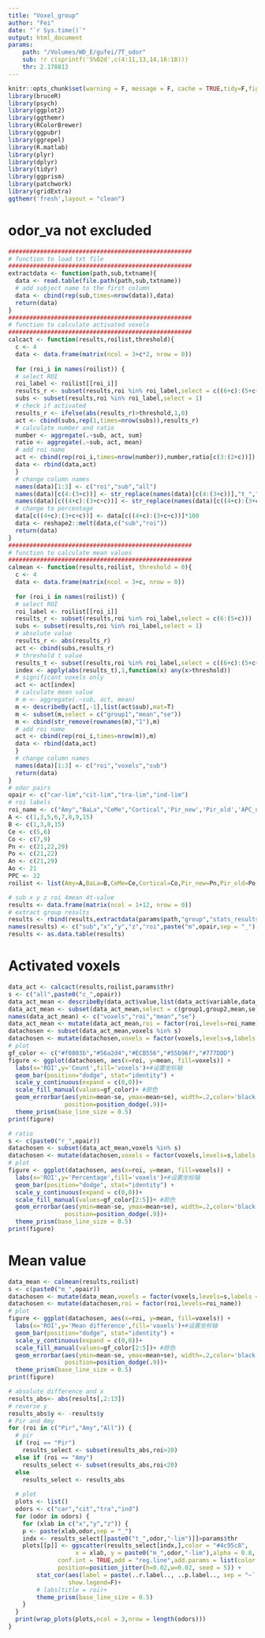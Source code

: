 ```yaml
---
title: "Voxel_group"
author: "Fei"
date: "`r Sys.time()`"
output: html_document
params:
    path: "/Volumes/WD_E/gufei/7T_odor"
    sub: !r c(sprintf('S%02d',c(4:11,13,14,16:18)))
    thr: 2.178813
---
```


```r
knitr::opts_chunk$set(warning = F, message = F, cache = TRUE,tidy=F,fig.align='center',fig.showtext=TRUE,results="hold",fig.show = "hold")
library(bruceR)
library(psych)
library(ggplot2)
library(ggthemr)
library(RColorBrewer)
library(ggpubr)
library(ggrepel)
library(R.matlab)
library(plyr)
library(dplyr)
library(tidyr)
library(ggprism)
library(patchwork)
library(gridExtra)
ggthemr('fresh',layout = "clean")
```

# odor_va not excluded
```r
####################################################
# function to load txt file
####################################################
extractdata <- function(path,sub,txtname){
  data <- read.table(file.path(path,sub,txtname))
  # add subject name to the first column
  data <- cbind(rep(sub,times=nrow(data)),data)
  return(data)
}
####################################################
# function to calculate activated voxels
####################################################
calcact <- function(results,roilist,threshold){
  c <- 4
  data <- data.frame(matrix(ncol = 3+c*2, nrow = 0))
  
  for (roi_i in names(roilist)) {
  # select ROI
  roi_label <- roilist[[roi_i]]
  results_r <- subset(results,roi %in% roi_label,select = c((6+c):(5+c+c)))
  subs <- subset(results,roi %in% roi_label,select = 1)
  # check if activated
  results_r <- ifelse(abs(results_r)>threshold,1,0)
  act <- cbind(subs,rep(1,times=nrow(subs)),results_r)
  # calculate number and ratio
  number <- aggregate(.~sub, act, sum)
  ratio <- aggregate(.~sub, act, mean)
  # add roi name
  act <- cbind(rep(roi_i,times=nrow(number)),number,ratio[c(3:(2+c))])
  data <- rbind(data,act)
  }
  # change column names
  names(data)[1:3] <- c("roi","sub","all")
  names(data)[c(4:(3+c))] <- str_replace(names(data)[c(4:(3+c))],"t_","c_")
  names(data)[c((4+c):(3+c+c))] <- str_replace(names(data)[c((4+c):(3+c+c))],"t_","r_")
  # change to percentage
  data[c((4+c):(3+c+c))] <- data[c((4+c):(3+c+c))]*100
  data <- reshape2::melt(data,c("sub","roi"))
  return(data)
}
####################################################
# function to calculate mean values
####################################################
calmean <- function(results,roilist, threshold = 0){
  c <- 4
  data <- data.frame(matrix(ncol = 3+c, nrow = 0))
  
  for (roi_i in names(roilist)) {
  # select ROI
  roi_label <- roilist[[roi_i]]
  results_r <- subset(results,roi %in% roi_label,select = c(6:(5+c)))
  subs <- subset(results,roi %in% roi_label,select = 1)
  # absolute value
  results_r <- abs(results_r)
  act <- cbind(subs,results_r)
  # threshold t value
  results_t <- subset(results,roi %in% roi_label,select = c((6+c):(5+c+c)))
  index <- apply(abs(results_t),1,function(x) any(x>threshold))
  # significant voxels only
  act <- act[index]
  # calculate mean value
  # m <- aggregate(.~sub, act, mean)
  m <- describeBy(act[,-1],list(act$sub),mat=T)
  m <- subset(m,select = c("group1","mean","se"))
  m <- cbind(str_remove(rownames(m),"1"),m)
  # add roi name
  act <- cbind(rep(roi_i,times=nrow(m)),m)
  data <- rbind(data,act)
  }
  # change column names
  names(data)[1:3] <- c("roi","voxels","sub")
  return(data)
}
# odor pairs
opair <- c("car-lim","cit-lim","tra-lim","ind-lim")
# roi labels
roi_name <- c("Amy","BaLa","CeMe","Cortical",'Pir_new','Pir_old','APC_new','APC_old','PPC')
A <- c(1,3,5,6,7,8,9,15)
B <- c(1,3,8,15)
Ce <- c(5,6)
Co <- c(7,9)
Pn <- c(21,22,29)
Po <- c(21,22)
An <- c(21,29)
Ao <- 21
PPC <- 22
roilist <- list(Amy=A,BaLa=B,CeMe=Ce,Cortical=Co,Pir_new=Pn,Pir_old=Po,APC_new=An,APC_old=Ao,PPC=PPC)
```


```r
# sub x y z roi 4mean 4t-value
results <- data.frame(matrix(ncol = 1+12, nrow = 0))
# extract group results
results <- rbind(results,extractdata(params$path,"group","stats_results.txt"))
names(results) <- c("sub","x","y","z","roi",paste("m",opair,sep = "_"),paste("t",opair,sep = "_"))
results <- as.data.table(results)
```

# Activated voxels
```r
data_act <- calcact(results,roilist,params$thr)
s <- c("all",paste0("c_",opair))
data_act_mean <- describeBy(data_act$value,list(data_act$variable,data_act$roi),mat=T)
data_act_mean <- subset(data_act_mean,select = c(group1,group2,mean,se))
names(data_act_mean) <- c("voxels","roi","mean","se")
data_act_mean <- mutate(data_act_mean,roi = factor(roi,levels=roi_name))
datachosen <- subset(data_act_mean,voxels %in% s)
datachosen <- mutate(datachosen,voxels = factor(voxels,levels=s,labels = c("all",opair)))
# plot
gf_color <- c("#f0803b","#56a2d4","#ECB556","#55b96f","#777DDD")
figure <- ggplot(datachosen, aes(x=roi, y=mean, fill=voxels)) + 
  labs(x='ROI',y='Count',fill='voxels')+#设置坐标轴
  geom_bar(position="dodge", stat="identity") +
  scale_y_continuous(expand = c(0,0))+
  scale_fill_manual(values=gf_color)+ #颜色
  geom_errorbar(aes(ymin=mean-se, ymax=mean+se), width=.2,color='black',
                position=position_dodge(.9))+
  theme_prism(base_line_size = 0.5)
print(figure)

# ratio
s <- c(paste0("r_",opair))
datachosen <- subset(data_act_mean,voxels %in% s)
datachosen <- mutate(datachosen,voxels = factor(voxels,levels=s,labels = opair))
# plot
figure <- ggplot(datachosen, aes(x=roi, y=mean, fill=voxels)) + 
  labs(x='ROI',y='Percentage',fill='voxels')+#设置坐标轴
  geom_bar(position="dodge", stat="identity") +
  scale_y_continuous(expand = c(0,0))+
  scale_fill_manual(values=gf_color[2:5])+ #颜色
  geom_errorbar(aes(ymin=mean-se, ymax=mean+se), width=.2,color='black',
                position=position_dodge(.9))+
  theme_prism(base_line_size = 0.5)
print(figure)
```

# Mean value
```r
data_mean <- calmean(results,roilist)
s <- c(paste0("m_",opair))
datachosen <- mutate(data_mean,voxels = factor(voxels,levels=s,labels = opair))
datachosen <- mutate(datachosen,roi = factor(roi,levels=roi_name))
# plot
figure <- ggplot(datachosen, aes(x=roi, y=mean, fill=voxels)) + 
  labs(x='ROI',y='Mean difference',fill='voxels')+#设置坐标轴
  geom_bar(position="dodge", stat="identity") +
  scale_y_continuous(expand = c(0,0))+
  scale_fill_manual(values=gf_color[2:5])+ #颜色
  geom_errorbar(aes(ymin=mean-se, ymax=mean+se), width=.2,color='black',
                position=position_dodge(.9))+
  theme_prism(base_line_size = 0.5)
print(figure)
```
```r
# absolute difference and x
results_abs<- abs(results[,2:13])
# reverse y
results_abs$y <- -results$y
# Pir and Amy
for (roi in c("Pir","Amy","All")) {
  # pir
  if (roi == "Pir")
    results_select <- subset(results_abs,roi>20)
  else if (roi == "Amy")
    results_select <- subset(results_abs,roi<20)
  else
    results_select <- results_abs
  
  # plot
  plots <- list()
  odors <- c("car","cit","tra","ind")
  for (odor in odors) {
    for (xlab in c("x","y","z")) {
    p <- paste(xlab,odor,sep = "_")
    indx <- results_select[[paste0("t_",odor,"-lim")]]>params$thr
    plots[[p]] <- ggscatter(results_select[indx,],color = "#4c95c8",
                   x = xlab, y = paste0("m_",odor,"-lim"),alpha = 0.8,
              conf.int = TRUE,add = "reg.line",add.params = list(color = "gray20"),fullrange = F,
              position=position_jitter(h=0.02,w=0.02, seed = 5)) +
        stat_cor(aes(label = paste(..r.label.., ..p.label.., sep = "~`,`~")),
                 show.legend=F)+
        # labs(title = roi)+
        theme_prism(base_line_size = 0.5)
    }
  }
  print(wrap_plots(plots,ncol = 3,nrow = length(odors)))
}
```

